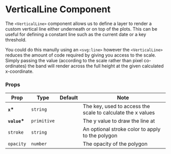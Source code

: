 
# VerticalLine Component

The `<VerticalLine>` component allows us to define a layer to render a custom vertical line either underneath or on top of the plots. This can be useful for defining a constant line such as the current date or a key threshold.

You could do this manully using an `<svg:line>` however the `<VerticalLine>` reduces the amount of code required by giving you access to the scale. Simply passing the value (according to the scale rather than pixel co-ordinates) the band will render across the full height at the given calculated x-coordinate.

<Canvas>
    <Story id="components-lines-verticalline--default" />
</Canvas>
<Canvas>
    <Story id="components-lines-verticalline--thresholds-example" />
</Canvas>

### Props

| Prop          | Type        | Default | Note                                                        |
| ------------- | ----------- | ------- | ----------------------------------------------------------- |
| **`x`\***     | `string`    |         | The key, used to access the scale to calculate the x values |
| **`value`\*** | `primitive` |         | The y value to draw the line at                             |
| `stroke`      | `string`    |         | An optional stroke color to apply to the polygon            |
| `opacity`     | `number`    |         | The opacity of the polygon                                  |

<br />
